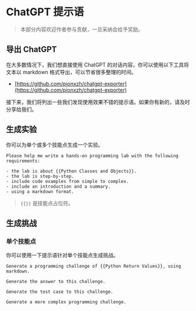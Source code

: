 # ChatGPT 提示语

> 本部分内容欢迎作者参与贡献，一旦采纳会给予奖励。

## 导出 ChatGPT

在大多数情况下，我们想直接使用 ChatGPT 的对话内容，你可以使用以下工具将文本以 markdown 格式导出，可以节省很多整理的时间。

- [https://github.com/pionxzh/chatgpt-exporter](https://github.com/pionxzh/chatgpt-exporter)

接下来，我们将列出一些我们发现使用效果不错的提示语。如果你有新的，请及时分享给我们。

## 生成实验

你可以为单个或多个技能点生成一个实验。

```text
Please help me write a hands-on programming lab with the following requirements:

- the lab is about {{Python Classes and Objects}}.
- the lab is step-by-step.
- include code examples from simple to complex.
- include an introduction and a summary.
- using a markdown format.
```

> `{{}}` 是技能点占位符。

## 生成挑战

### 单个技能点

你可以使用一下提示语针对单个技能点生成挑战。

```text
Generate a programming challenge of {{Python Return Values}}, using markdown.
```

```text
Generate the answer to this challenge.
```

```text
Generate the test case to this challenge.
```

```text
Generate a more complex programming challenge.
```
